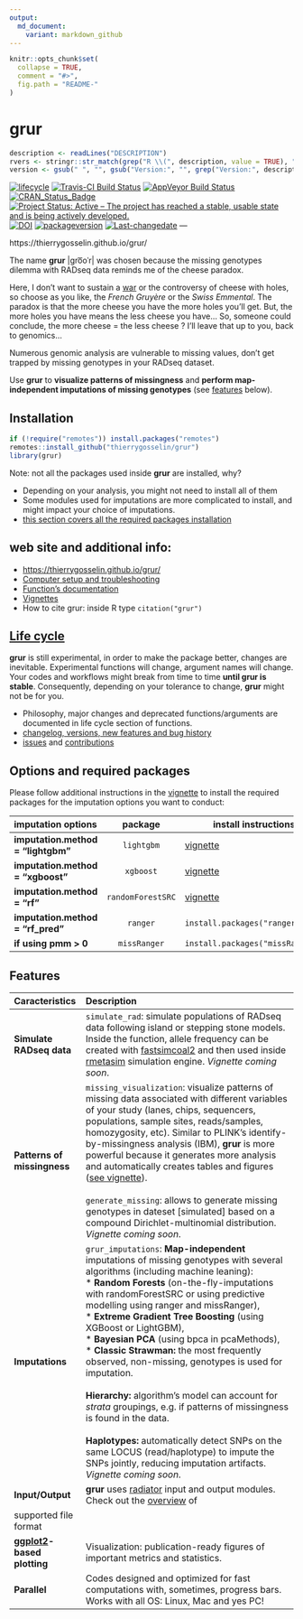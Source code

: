 ```yaml
---
output:
  md_document:
    variant: markdown_github
---
```

<!-- README.md is generated from README.Rmd. Please edit that file -->

```r
knitr::opts_chunk$set(
  collapse = TRUE,
  comment = "#>",
  fig.path = "README-"
)
```

# grur <img src="docs/logo.png" align="right" alt="" />
<!-- badges: start -->
```r
description <- readLines("DESCRIPTION")
rvers <- stringr::str_match(grep("R \\(", description, value = TRUE), "[0-9]{1,4}\\.[0-9]{1,4}\\.[0-9]{1,4}")[1,1]
version <- gsub(" ", "", gsub("Version:", "", grep("Version:", description, value = TRUE)))
```
[![lifecycle](https://img.shields.io/badge/lifecycle-experimental-orange.svg)](https://tidyverse.org/lifecycle/#experimental)
[![Travis-CI Build Status](https://travis-ci.org/thierrygosselin/grur.svg?branch=master)](https://travis-ci.org/thierrygosselin/grur)
[![AppVeyor Build Status](https://ci.appveyor.com/api/projects/status/github/thierrygosselin/grur?branch=master&svg=true)](https://ci.appveyor.com/project/thierrygosselin/grur)
[![CRAN_Status_Badge](http://www.r-pkg.org/badges/version/grur)](http://cran.r-project.org/package=grur)
[![Project Status: Active – The project has reached a stable, usable state and is being actively developed.](http://www.repostatus.org/badges/latest/active.svg)](http://www.repostatus.org/#active)
[![DOI](https://zenodo.org/badge/87596763.svg)](https://zenodo.org/badge/latestdoi/87596763)
[![packageversion](https://img.shields.io/badge/Package%20version-`r version`-orange.svg)](commits/master)
[![Last-changedate](https://img.shields.io/badge/last%20change-`r gsub('-', '--', Sys.Date())`-brightgreen.svg)](/commits/master)
<!-- badges: end -->
---


https://thierrygosselin.github.io/grur/

The name **grur** |ɡro͞oˈr| was chosen because the missing genotypes dilemma with
RADseq data reminds me of the cheese paradox. 

Here, I don't want to sustain a
[war](http://www.lefigaro.fr/flash-eco/2012/12/07/97002-20121207FILWWW00487-le-gruyere-francais-doit-avoir-des-trous.php)
or the controversy of cheese with holes,
so choose as you like, the *French Gruyère* or the *Swiss Emmental*.
The paradox is that the more cheese you have the more holes you'll get.
But, the more holes you have means the less cheese you have...
So, someone could conclude, the more cheese = the less cheese ?
I'll leave that up to you, back to genomics...

Numerous genomic analysis are vulnerable to missing values,
don't get trapped by missing genotypes in your RADseq dataset.

Use **grur** to **visualize patterns of missingness** and 
**perform map-independent imputations of missing genotypes** 
(see [features](https://github.com/thierrygosselin/grur#features) below).



## Installation
```r
if (!require("remotes")) install.packages("remotes")
remotes::install_github("thierrygosselin/grur")
library(grur)
```
Note: not all the packages used inside **grur** are installed, why?

* Depending on your analysis, you might not need to install all of them
* Some modules used for imputations are more complicated to install, and might
impact your choice of imputations.
* [this section covers all the required packages installation](https://thierrygosselin.github.io/grur/index.html#options-and-required-packages)

## web site and additional info:

* [https://thierrygosselin.github.io/grur/](https://thierrygosselin.github.io/grur/) 
* [Computer setup and troubleshooting](http://thierrygosselin.github.io/grur/articles/rad_genomics_computer_setup.html)
* [Function's documentation](http://thierrygosselin.github.io/grur/reference/index.html)
* [Vignettes](http://thierrygosselin.github.io/grur/articles/index.html)
* How to cite grur: inside R type `citation("grur")`

## [Life cycle](https://thierrygosselin.github.io/radiator/articles/life_cycle.html)

**grur** is still experimental, in order to make the package better, changes are 
inevitable. Experimental functions will change, argument names will change.
Your codes and workflows might break from time to time **until grur is stable**. 
Consequently, depending on your tolerance to change, **grur** might not be for you.

* Philosophy, major changes and deprecated functions/arguments are documented in
life cycle section of functions. 
* [changelog, versions, new features and bug history](https://thierrygosselin.github.io/grur/news/index.html)
* [issues](https://github.com/thierrygosselin/grur/issues/new/choose) and [contributions](https://github.com/thierrygosselin/grur/issues/new/choose)


## Options and required packages

Please follow additional instructions in the [vignette](http://thierrygosselin.github.io/grur/articles/rad_genomics_computer_setup.html) to install the required packages for the imputation options you want to conduct:

| imputation options | package | install instructions |
|:-------------------|:-------------------------:|-------------------------------|
|**imputation.method = "lightgbm"**|`lightgbm`|[vignette](http://thierrygosselin.github.io/grur/articles/rad_genomics_computer_setup.html)|
|**imputation.method = "xgboost"**|`xgboost`|[vignette](http://thierrygosselin.github.io/grur/articles/rad_genomics_computer_setup.html)|
|**imputation.method = "rf"**|`randomForestSRC`|[vignette](http://thierrygosselin.github.io/grur/articles/rad_genomics_computer_setup.html)|
|**imputation.method = "rf_pred"**|`ranger`|`install.packages("ranger")`|
|**if using pmm > 0**|`missRanger`|`install.packages("missRanger")`|


## Features
| Caracteristics | Description |
|:-------------------|:--------------------------------------------------------|
|**Simulate RADseq data**|`simulate_rad`: simulate populations of RADseq data following island or stepping stone models. Inside the function, allele frequency can be created with [fastsimcoal2](http://cmpg.unibe.ch/software/fastsimcoal2/) and then used inside [rmetasim](https://github.com/stranda/rmetasim) simulation engine. *Vignette coming soon*.|
|**Patterns of missingness**|`missing_visualization`: visualize patterns of missing data associated with different variables of your study (lanes, chips, sequencers, populations, sample sites, reads/samples, homozygosity, etc). Similar to PLINK's identify-by-missingness analysis (IBM), **grur** is more powerful because it generates more analysis and automatically creates tables and figures ([see vignette](https://thierrygosselin.github.io/grur/articles/vignette_missing_data_analysis.html)). <br><br>`generate_missing`: allows to generate missing genotypes in dateset [simulated] based on a compound Dirichlet-multinomial distribution. *Vignette coming soon*.|
|**Imputations**|`grur_imputations`: **Map-independent** imputations of missing genotypes with several algorithms (including machine leaning):<br> * **Random Forests** (on-the-fly-imputations with randomForestSRC or using predictive modelling using ranger and missRanger),<br>* **Extreme Gradient Tree Boosting** (using XGBoost or LightGBM),<br>* **Bayesian PCA** (using bpca in pcaMethods),<br>* **Classic Strawman: ** the most frequently observed, non-missing, genotypes is used for imputation.<br><br>**Hierarchy: ** algorithm's model can account for *strata* groupings, e.g. if patterns of missingness is found in the data.<br><br>**Haplotypes: ** automatically detect SNPs on the same LOCUS (read/haplotype) to impute the SNPs jointly, reducing imputation artifacts. *Vignette coming soon*.|
| **Input/Output** | **grur** uses [radiator](https://thierrygosselin.github.io/radiator/index.html) input and output modules. Check out the [overview](https://thierrygosselin.github.io/radiator/articles/get_started.html#overview) of
supported file format|
|**[ggplot2](http://ggplot2.org)-based plotting**|Visualization: publication-ready figures of important metrics and statistics.|
|**Parallel**|Codes designed and optimized for fast computations with, sometimes, progress bars. Works with all OS: Linux, Mac and yes PC!|
